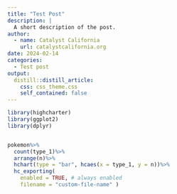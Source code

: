 ```yaml
---
title: "Test Post"
description: |
  A short description of the post.
author:
  - name: Catalyst California
    url: catalystcalifornia.org
date: 2024-02-14
categories:
  - Test post
output:
  distill::distill_article:
    css: css_theme.css
    self_contained: false
---
```


```r

library(highcharter)
library(ggplot2)
library(dplyr)


pokemon%>%
  count(type_1)%>%
  arrange(n)%>%
  hchart(type = "bar", hcaes(x = type_1, y = n))%>%  
  hc_exporting(
    enabled = TRUE, # always enabled
    filename = "custom-file-name" )

```

